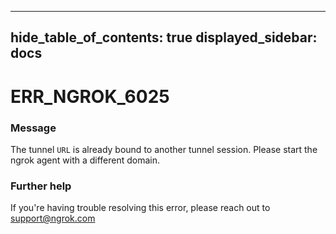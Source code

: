 

---
hide_table_of_contents: true
displayed_sidebar: docs
---


# ERR_NGROK_6025

### Message
The tunnel `URL` is already bound to another tunnel session. Please start the ngrok agent with a different domain.

<ErrorDetails error="err_ngrok_6025" />



### Further help
If you're having trouble resolving this error, please reach out to [support@ngrok.com](mailto:support@ngrok.com?subject=Help%20with%20ERR_NGROK_6025)

